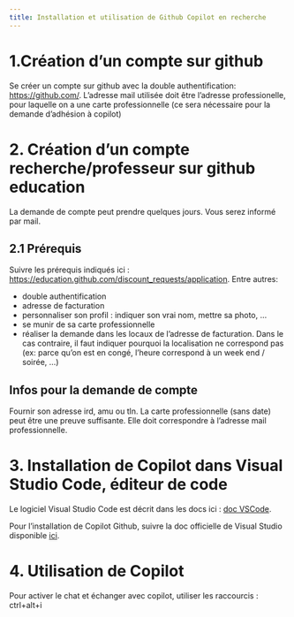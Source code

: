 ```yaml
---
title: Installation et utilisation de Github Copilot en recherche
---
```


# 1.Création d'un compte sur github

Se créer un compte sur github avec la double authentification: [https://github.com/](https://github.com/). L'adresse mail utilisée doit être l'adresse professionelle, pour laquelle on a une carte professionnelle (ce sera nécessaire pour la demande d'adhésion à copilot)


# 2. Création d'un compte recherche/professeur sur github education

La demande de compte peut prendre quelques jours. Vous serez informé par mail. 

## 2.1 Prérequis

Suivre les prérequis indiqués ici : [https://education.github.com/discount_requests/application](https://education.github.com/discount_requests/application). Entre autres: 

- double authentification
- adresse de facturation 
- personnaliser son profil : indiquer son vrai nom, mettre sa photo, ...
- se munir de sa carte professionnelle 
- réaliser la demande dans les locaux de l'adresse de facturation. Dans le cas contraire, il faut indiquer pourquoi la localisation ne correspond pas (ex: parce qu'on est en congé, l'heure correspond à un week end / soirée, ...)
  
## Infos pour la demande de compte

Fournir son adresse ird, amu ou tln. La carte professionnelle (sans date) peut être une preuve suffisante. Elle doit correspondre à l'adresse mail professionnelle. 

# 3. Installation de Copilot dans Visual Studio Code, éditeur de code

Le logiciel Visual Studio Code est décrit dans les docs ici : [doc VSCode](visual_studio_code.qmd). 

Pour l'installation de Copilot Github, suivre la doc officielle de Visual Studio disponible [ici](https://code.visualstudio.com/docs/copilot/overview).

# 4. Utilisation de Copilot 

Pour activer le chat et échanger avec copilot, utiliser les raccourcis : ctrl+alt+i
